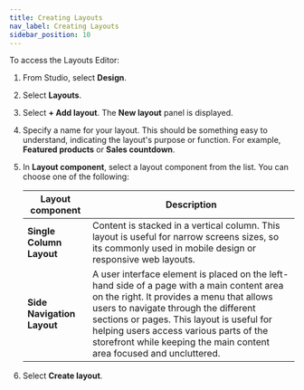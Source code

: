 ```yaml
---
title: Creating Layouts
nav_label: Creating Layouts
sidebar_position: 10
---
```


To access the Layouts Editor:

1. From Studio, select **Design**.
1. Select **Layouts**.
1. Select **+ Add layout**. The **New layout** panel is displayed.
1. Specify a name for your layout. This should be something easy to understand, indicating the layout's purpose or function. For example, **Featured products** or **Sales countdown**.
1. In **Layout component**, select a layout component from the list. You can choose one of the following:

    | Layout component | Description |
    | --- | --- |
    | **Single Column Layout** | Content is stacked in a vertical column. This layout is useful for narrow screens sizes, so its commonly used in mobile design or responsive web layouts. |
    | **Side Navigation Layout** | A user interface element is placed on the left-hand side of a page with a main content area on the right. It provides a menu that allows users to navigate through the different sections or pages. This layout is useful for helping users access various parts of the storefront while keeping the main content area focused and uncluttered. |

1. Select **Create layout**.



